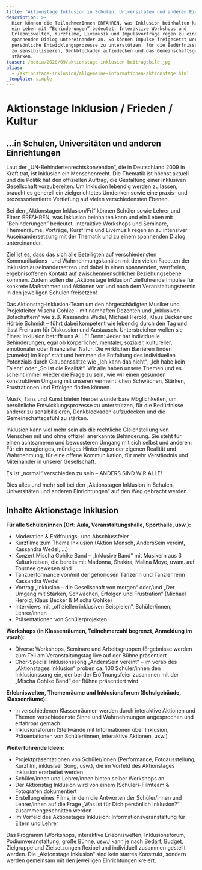 ```yaml
---
title: 'Aktionstage Inklusion in Schulen, Universitäten und anderen Einrichtungen'
description: >-
  Hier können die TeilnehmerInnen ERFAHREN, was Inklusion beinhalten kann und
  ein Leben mit “Behinderungen” bedeutet. Interaktive Workshops und
  Erlebniswelten, Kurzfilme, Livemusik und Impulsvorträge regen zu einem
  spannenden Dialog untereinander an. So können Impulse freigesetzt werden, um
  persönliche Entwicklungsprozesse zu unterstützen, für die Bedürfnisse anderer
  zu sensibilisieren, Denkblockaden aufzudecken und das Gemeinschaftsgefühl zu
  stärken.
teaser: /media/2020/09/aktionstage-inklusion-beitragsbild.jpg
alias:
  - /aktionstage-inklusion/allgemeine-informationen-aktionstage.html
_template: simple
---
```


# Aktionstage Inklusion / Frieden / Kultur

## ...in Schulen, Universitäten und anderen Einrichtungen

Laut der „UN-Behindertenrechtskonvention“, die in Deutschland 2009 in Kraft trat, ist Inklusion ein Menschenrecht. Die Thematik ist höchst aktuell und die Politik hat den offiziellen Auftrag, die Gestaltung einer inklusiven Gesellschaft vorzubereiten. Um Inklusion lebendig werden zu lassen, braucht es generell ein zielgerichtetes Umdenken sowie eine praxis- und prozessorientierte Vertiefung auf vielen verschiedensten Ebenen.

Bei den „Aktionstagen Inklusion/Fri“ können Schüler sowie Lehrer und Eltern ERFAHREN, was Inklusion beinhalten kann und ein Leben mit “Behinderungen” bedeutet. Interaktive Workshops und Seminare, Themenräume, Vorträge, Kurzfilme und Livemusik regen an zu intensiver Auseinandersetzung mit der Thematik und zu einem spannenden Dialog untereinander.

Ziel ist es, dass das sich alle Beteiligten auf verschiedensten Kommunikations- und Wahrnehmungskanälen mit den vielen Facetten der Inklusion auseinandersetzen und dabei in einen spannenden, wertfreien, ergebnisoffenen Kontakt auf zwischenmenschlicher Beziehungsebene kommen. Zudem sollen die „Aktionstage Inklusion“ zielführende Impulse für konkrete Maßnahmen und Aktionen vor und nach dem Veranstaltungstermin in den jeweiligen Schulen freisetzen!

Das Aktionstag-Inklusion-Team um den hörgeschädigten Musiker und Projektleiter Mischa Gohlke – mit namhaften Dozenten und „inklusiven Botschaftern“ wie z.B. Kassandra Wedel, Michael Herold, Klaus Becker und Hörbie Schmidt – führt dabei kompetent wie lebendig durch den Tag und lässt Freiraum für Diskussion und Austausch. Unterstreichen wollen sie Eines: Inklusion betrifft uns ALLE! Denn: Jeder hat individuelle Behinderungen, egal ob körperlicher, mentaler, sozialer, kultureller, emotionaler oder finanzieller Natur. Die wirklichen Barrieren finden (zumeist) im Kopf statt und hemmen die Entfaltung des individuellen Potenzials durch Glaubenssätze wie „Ich kann das nicht“, „Ich habe kein Talent“ oder „So ist die Realität“. Wir alle haben unsere Themen und es scheint immer wieder die Frage zu sein, wie wir einen gesunden konstruktiven Umgang mit unseren vermeintlichen Schwächen, Stärken, Frustrationen und Erfolgen finden können.

Musik, Tanz und Kunst bieten hierbei wunderbare Möglichkeiten, um persönliche Entwicklungsprozesse zu unterstützen, für die Bedürfnisse anderer zu sensibilisieren, Denkblockaden aufzudecken und die Gemeinschaftsgefühl zu stärken.

Inklusion kann viel mehr sein als die rechtliche Gleichstellung von Menschen mit und ohne offiziell anerkannte Behinderung. Sie steht für einen achtsameren und bewussteren Umgang mit sich selbst und anderen: Für ein neugieriges, mündiges Hinterfragen der eigenen Realität und Wahrnehmung, für eine offene Kommunikation, für mehr Verständnis und Miteinander in unserer Gesellschaft.

Es ist „normal“ verschieden zu sein – ANDERS SIND WIR ALLE!

Dies alles und mehr soll bei den „Aktionstagen Inklusion in Schulen, Universitäten und anderen Einrichtungen“ auf den Weg gebracht werden.

## Inhalte Aktionstage Inklusion

**Für alle Schüler/innen (Ort: Aula, Veranstaltungshalle, Sporthalle, usw.):**

* Moderation & Eröffnungs- und Abschlussfeier
* Kurzfilme zum Thema Inklusion (Aktion Mensch, AndersSein vereint, Kassandra Wedel, …)
* Konzert Mischa Gohlke Band – „Inklusive Band“ mit Musikern aus 3 Kulturkreisen, die bereits mit Madonna, Shakira, Malina Moye, uvam. auf Tournee gewesen sind
* Tanzperformance von/mit der gehörlosen Tänzerin und Tanzlehrerin Kassandra Wedel
* Vortrag „Inklusion – die Gesellschaft von morgen“ oder/und „Der Umgang mit Stärken, Schwächen, Erfolgen und Frustration“ (Michael Herold, Klaus Becker & Mischa Gohlke)
* Interviews mit „offiziellen inklusiven Beispielen“, Schüler/innen, Lehrer/innen
* Präsentationen von Schülerprojekten

**Workshops (in Klassenräumen, Teilnehmerzahl begrenzt, Anmeldung im vorab):**

* Diverse Workshops, Seminare und Arbeitsgruppen (Ergebnisse werden zum Teil am Veranstaltungstag live auf der Bühne präsentiert
* Chor-Special Inklusionssong „AndersSein vereint“ – im vorab des „Aktionstages Inklusion“ proben ca. 100 Schüler/innen den Inklusionssong ein, der bei der Eröffnungsfeier zusammen mit der „Mischa Gohlke Band“ der Bühne präsentiert wird

**Erlebniswelten, Themenräume und Inklusionsforum (Schulgebäude, Klassenräume):**

* In verschiedenen Klassenräumen werden durch interaktive Aktionen und Themen verschiedenste Sinne und Wahrnehmungen angesprochen und erfahrbar gemach
* Inklusionsforum (Stellwände mit Informationen über Inklusion, Präsentationen von Schüler/innen, interaktive Aktionen, usw.)

**Weiterführende Ideen:**

* Projektpräsentationen von Schüler/innen (Performance, Fotoausstellung, Kurzfilm, inklusiver Song, usw.), die im Vorfeld des Aktionstages Inklusion erarbeitet werden
* Schüler/innen und Lehrer/innen bieten selber Workshops an
* Der Aktionstag Inklusion wird von einem (Schüler)-Filmteam & Fotografen dokumentiert
* Erstellung eines Films, in dem die Antworten der Schüler/innen und Lehrer/innen auf die Frage „Was ist für Dich persönlich Inklusion?“ zusammengeschnitten werden
* Im Vorfeld des Aktionstages Inklusion: Informationsveranstaltung für Eltern und Lehrer

Das Programm (Workshops, interaktive Erlebniswelten, Inklusionsforum, Podiumveranstaltung, große Bühne, usw.*)* kann je nach Bedarf, Budget, Zielgruppe und Zielsetzungen flexibel und individuell zusammen gestellt werden. Die „Aktionstage Inklusion“ sind kein starres Konstrukt, sondern werden gemeinsam mit den jeweiligen Einrichtungen kreiert.
